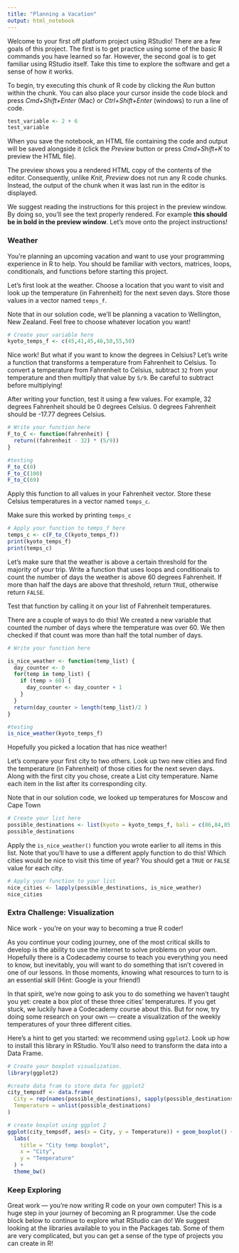 ```yaml
---
title: "Planning a Vacation"
output: html_notebook
---
```


Welcome to your first off platform project using RStudio! There are a few goals of this project. The first is to get practice using some of the basic R commands you have learned so far. However, the second goal is to get familiar using RStudio itself. Take this time to explore the software and get a sense of how it works.

To begin, try executing this chunk of R code by clicking the *Run* button within the chunk. You can also place your cursor inside the code block and press *Cmd+Shift+Enter* (Mac) or *Ctrl+Shift+Enter* (windows) to run a line of code.

```r
test_variable <- 2 + 6
test_variable
```

When you save the notebook, an HTML file containing the code and output will be saved alongside it (click the *Preview* button or press *Cmd+Shift+K* to preview the HTML file).

The preview shows you a rendered HTML copy of the contents of the editor. Consequently, unlike *Knit*, *Preview* does not run any R code chunks. Instead, the output of the chunk when it was last run in the editor is displayed.

We suggest reading the instructions for this project in the preview window. By doing so, you'll see the text properly rendered. For example **this should be in bold in the preview window**. Let's move onto the project instructions!

### Weather

You’re planning an upcoming vacation and want to use your programming experience in R to help. You should be familiar with vectors, matrices, loops, conditionals, and functions before starting this project.

Let’s first look at the weather. Choose a location that you want to visit and look up the temperature (in Fahrenheit) for the next seven days. Store those values in a vector named `temps_f`.

Note that in our solution code, we’ll be planning a vacation to Wellington, New Zealand. Feel free to choose whatever location you want!

```r
# Create your variable here
kyoto_temps_f <- c(45,41,45,46,50,55,50)

```

Nice work! But what if you want to know the degrees in Celsius? Let’s write a function that transforms a temperature from Fahrenheit to Celsius. To convert a temperature from Fahrenheit to Celsius, subtract `32` from your temperature and then multiply that value by `5/9`. Be careful to subtract before multiplying!

After writing your function, test it using a few values. For example, 32 degrees Fahrenheit should be 0 degrees Celsius. 0 degrees Fahrenheit should be -17.77 degrees Celsius.

```r
# Write your function here
F_to_C <- function(fahrenheit) {
  return((fahrenheit - 32) * (5/9))
}

#testing 
F_to_C(0)
F_to_C(100)
F_to_C(69)

```

Apply this function to all values in your Fahrenheit vector. Store these Celsius temperatures in a vector named `temps_c`.

Make sure this worked by printing `temps_c`

```r
# Apply your function to temps_f here
temps_c <- c(F_to_C(kyoto_temps_f))
print(kyoto_temps_f)
print(temps_c)

```

Let’s make sure that the weather is above a certain threshold for the majority of your trip. Write a function that uses loops and conditionals to count the number of days the weather is above 60 degrees Fahrenheit. If more than half the days are above that threshold, return `TRUE`, otherwise return `FALSE`.

Test that function by calling it on your list of Fahrenheit temperatures.

There are a couple of ways to do this! We created a new variable that counted the number of days where the temperature was over 60. We then checked if that count was more than half the total number of days.

```r
# Write your function here

is_nice_weather <- function(temp_list) {
  day_counter <- 0
  for(temp in temp_list) {
    if (temp > 60) {
      day_counter <- day_counter + 1
    }
  }
  return(day_counter > length(temp_list)/2 )
}

#testing
is_nice_weather(kyoto_temps_f)

```

Hopefully you picked a location that has nice weather!

Let’s compare your first city to two others. Look up two new cities and find the temperature (in Fahrenheit) of those cities for the next seven days. Along with the first city you chose, create a List city temperature. Name each item in the list after its corresponding city.

Note that in our solution code, we looked up temperatures for Moscow and Cape Town

```r
# Create your list here
possible_destinations <- list(kyoto = kyoto_temps_f, bali = c(86,84,85,85,85,85,87), bahia = c(81,82,82,82,82,84,84))
possible_destinations

```

Apply the `is_nice_weather()` function you wrote earlier to all items in this list. Note that you'll have to use a different apply function to do this! Which cities would be nice to visit this time of year? You should get a `TRUE` or `FALSE` value for each city.

```r
# Apply your function to your list
nice_cities <- lapply(possible_destinations, is_nice_weather)
nice_cities
```

### Extra Challenge: Visualization

Nice work - you're on your way to becoming a true R coder!

As you continue your coding journey, one of the most critical skills to develop is the ability to use the internet to solve problems on your own. Hopefully there is a Codecademy course to teach you everything you need to know, but inevitably, you will want to do something that isn’t covered in one of our lessons. In those moments, knowing what resources to turn to is an essential skill (Hint: Google is your friend!)

In that spirit, we’re now going to ask you to do something we haven’t taught you yet: create a box plot of these three cities' temperatures. If you get stuck, we luckily have a Codecademy course about this. But for now, try doing some research on your own — create a visualization of the weekly temperatures of your three different cities.

Here’s a hint to get you started: we recommend using `ggplot2`. Look up how to install this library in RStudio. You'll also need to transform the data into a Data Frame.

```r
# Create your boxplot visualization.
library(ggplot2)

#create data fram to store data for ggplot2
city_tempsdf <- data.frame(
  City = rep(names(possible_destinations), sapply(possible_destinations, length)), 
  Temperature = unlist(possible_destinations)
)

# create boxplot using ggplot 2
ggplot(city_tempsdf, aes(x = City, y = Temperature)) + geom_boxplot() +
  labs(
    title = "City temp boxplot",
    x = "City",
    y = "Temperature"
  ) +
  theme_bw()

```

### Keep Exploring

Great work — you're now writing R code on your own computer! This is a huge step in your journey of becoming an R programmer. Use the code block below to continue to explore what RStudio can do! We suggest looking at the libraries available to you in the Packages tab. Some of them are very complicated, but you can get a sense of the type of projects you can create in R!

```r

```
